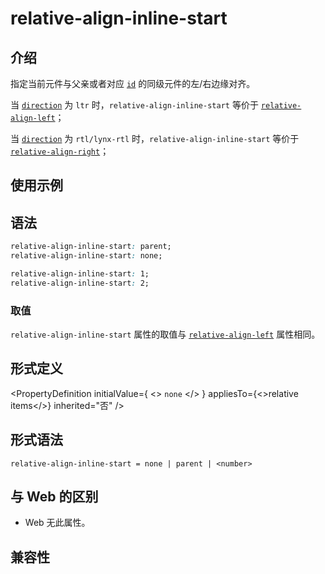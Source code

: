 # relative-align-inline-start

## 介绍

指定当前元件与父亲或者对应 [`id`](./relative-id.mdx) 的同级元件的左/右边缘对齐。

当 [`direction`](./direction.mdx) 为 `ltr` 时，`relative-align-inline-start` 等价于 [`relative-align-left`](./relative-align-left.mdx)；

当 [`direction`](./direction.mdx) 为 `rtl/lynx-rtl` 时，`relative-align-inline-start` 等价于 [`relative-align-right`](./relative-align-right.mdx)；

## 使用示例


<Go
  example="css-api"
  entry="src/relative-align-inline-start"
  defaultFile="src/relative-align-inline-start/App.tsx"
  img="https://lf-lynx.tiktok-cdns.com/obj/lynx-artifacts-oss-sg/lynx-website/assets/doc/css/relative-align-inline-start.png"
  defaultEntryFile="dist/relative-align-inline-start.lynx.bundle"
  entry="src/relative-align-inline-start"
/>

## 语法

```css
relative-align-inline-start: parent;
relative-align-inline-start: none;

relative-align-inline-start: 1;
relative-align-inline-start: 2;
```

### 取值

`relative-align-inline-start` 属性的取值与 [`relative-align-left`](./relative-align-left) 属性相同。

## 形式定义


<PropertyDefinition
  initialValue={
    <>
      <code>none</code>
    </>
  }
  appliesTo={<>relative items</>}
  inherited="否"
/>

## 形式语法

```
relative-align-inline-start = none | parent | <number>
```

## 与 Web 的区别

- Web 无此属性。

## 兼容性


<LegacyCompatTable metadata="css/properties/relative-align-inline-start" />
